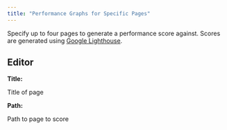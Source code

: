 ```yaml
---
title: "Performance Graphs for Specific Pages"
---
```


Specify up to four pages to generate a performance score against. Scores are
generated using
[Google Lighthouse](https://developers.google.com/web/tools/lighthouse).

## Editor

**Title:**

Title of page

**Path:**

Path to page to score
